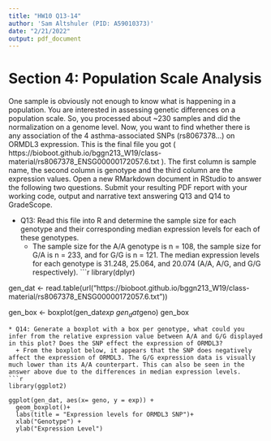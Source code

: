 ```yaml
---
title: "HW10 Q13-14"
author: 'Sam Altshuler (PID: A59010373)'
date: "2/21/2022"
output: pdf_document
---
```


# Section 4: Population Scale Analysis 
One sample is obviously not enough to know what is happening in a population. You are interested in assessing genetic differences on a population scale. So, you processed about ~230 samples and did the normalization on a genome level. Now, you want to find whether there is any association of the 4 asthma-associated SNPs (rs8067378...) on ORMDL3 expression.
This is the final file you got ( https://bioboot.github.io/bggn213_W19/class-material/rs8067378_ENSG00000172057.6.txt ). The first column is sample name, the second column is genotype and the third column are the expression values. Open a new RMarkdown document in RStudio to answer the following two questions. Submit your resulting PDF report with your working code, output and narrative text answering Q13 and Q14 to GradeScope.

* Q13: Read this file into R and determine the sample size for each genotype and their corresponding median expression levels for each of these genotypes. 
  + The sample size for the A/A genotype is n = 108, the sample size for G/A is n = 233, and for G/G is n = 121. The median expression levels for each genotype is 31.248, 25.064, and 20.074 (A/A, A/G, and G/G respectively).
```r
library(dplyr)

gen_dat <- read.table(url("https://bioboot.github.io/bggn213_W19/class-material/rs8067378_ENSG00000172057.6.txt"))

gen_box <- boxplot(gen_dat$exp ~ gen_dat$geno)
gen_box
```
* Q14: Generate a boxplot with a box per genotype, what could you infer from the relative expression value between A/A and G/G displayed in this plot? Does the SNP effect the expression of ORMDL3?
  + From the boxplot below, it appears that the SNP does negatively affect the expression of ORMDL3. The G/G expression data is visually much lower than its A/A counterpart. This can also be seen in the answer above due to the differences in median expression levels.
```r
library(ggplot2)

ggplot(gen_dat, aes(x= geno, y = exp)) +
  geom_boxplot()+
  labs(title = "Expression levels for ORMDL3 SNP")+
  xlab("Genotype") +
  ylab("Expression Level")
```

